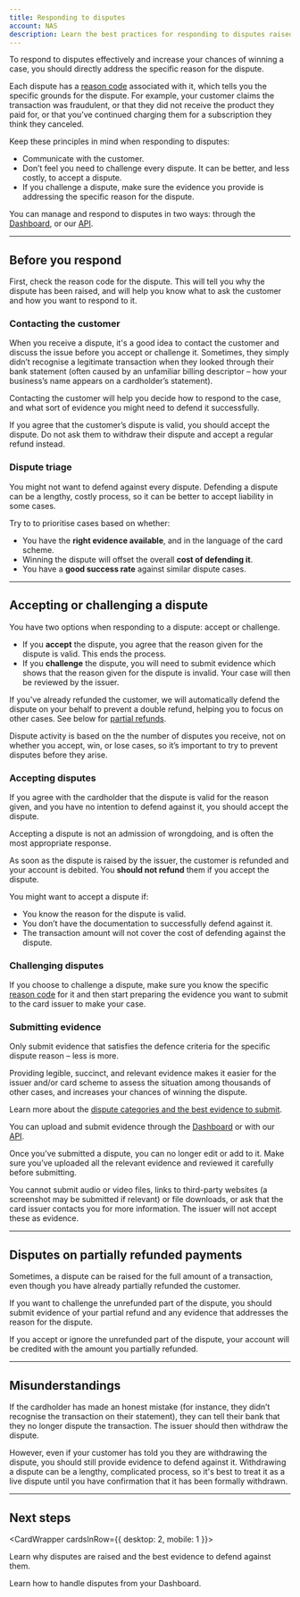 ```yaml
---
title: Responding to disputes
account: NAS
description: Learn the best practices for responding to disputes raised against you.
---
```


To respond to disputes effectively and increase your chances of winning a case, you should directly address the specific reason for the dispute.

Each dispute has a [reason code](/resources/codes/chargeback-codes) associated with it, which tells you the specific grounds for the dispute. For example, your customer claims the transaction was fraudulent, or that they did not receive the product they paid for, or that you’ve continued charging them for a subscription they think they canceled.

Keep these principles in mind when responding to disputes:

- Communicate with the customer.
- Don’t feel you need to challenge every dispute. It can be better, and less costly, to accept a dispute.
- If you challenge a dispute, make sure the evidence you provide is addressing the specific reason for the dispute.

<TipBox variant="tip">

You can manage and respond to disputes in two ways: through the [Dashboard](/dashboard/disputes), or our [API](/risk-management/disputes/disputes-api).

</TipBox>

---

## Before you respond

First, check the reason code for the dispute. This will tell you why the dispute has been raised, and will help you know what to ask the customer and how you want to respond to it.

### Contacting the customer
When you receive a dispute, it's a good idea to contact the customer and discuss the issue before you accept or challenge it. Sometimes, they simply didn’t recognise a legitimate transaction when they looked through their bank statement (often caused by an unfamiliar billing descriptor – how your business’s name appears on a cardholder’s statement).

Contacting the customer will help you decide how to respond to the case, and what sort of evidence you might need to defend it successfully.

<TipBox variant="info">

If you agree that the customer’s dispute is valid, you should accept the dispute. Do not ask them to withdraw their dispute and accept a regular refund instead.

</TipBox>

### Dispute triage

You might not want to defend against every dispute. Defending a dispute can be a lengthy, costly process, so it can be better to accept liability in some cases.

Try to to prioritise cases based on whether:

- You have the **right evidence available**, and in the language of the card scheme.
- Winning the dispute will offset the overall **cost of defending it**.
- You have a **good success rate** against similar dispute cases.

---

## Accepting or challenging a dispute

You have two options when responding to a dispute: accept or challenge.

- If you **accept** the dispute, you agree that the reason given for the dispute is valid. This ends the process.
- If you **challenge** the dispute, you will need to submit evidence which shows that the reason given for the dispute is invalid. Your case will then be reviewed by the issuer.

<TipBox variant="info">

If you’ve already refunded the customer, we will automatically defend the dispute on your behalf to prevent a double refund, helping you to focus on other cases. See below for [partial refunds](#Disputes_on_partially_refunded_payments).

</TipBox>
<TipBox variant="note">

Dispute activity is based on the the number of disputes you receive, not on whether you accept, win, or lose cases, so it’s important to try to prevent disputes before they arise.

</TipBox>

### Accepting disputes

If you agree with the cardholder that the dispute is valid for the reason given, and you have no intention to defend against it, you should accept the dispute.

Accepting a dispute is not an admission of wrongdoing, and is often the most appropriate response.

<TipBox variant="info">

As soon as the dispute is raised by the issuer, the customer is refunded and your account is debited. You **should not refund** them if you accept the dispute.

</TipBox>

You might want to accept a dispute if:

- You know the reason for the dispute is valid.
- You don’t have the documentation to successfully defend against it.
- The transaction amount will not cover the cost of defending against the dispute.

### Challenging disputes

If you choose to challenge a dispute, make sure you know the specific [reason code](/resources/codes/chargeback-codes) for it and then start preparing the evidence you want to submit to the card issuer to make your case.

### Submitting evidence

Only submit evidence that satisfies the defence criteria for the specific dispute reason – less is more.

Providing legible, succinct, and relevant evidence makes it easier for the issuer and/or card scheme to assess the situation among thousands of other cases, and increases your chances of winning the dispute.

Learn more about the [dispute categories and the best evidence to submit](/risk-management/disputes/responding-to-disputes/dispute-reasons-and-recommended-evidence).

<TipBox variant="tip">

You can upload and submit evidence through the [Dashboard](/dashboard/manage-disputes) or with our [API](/risk-management/disputes/disputes-api).

</TipBox>
<TipBox variant="info">

Once you’ve submitted a dispute, you can no longer edit or add to it. Make sure you’ve uploaded all the relevant evidence and reviewed it carefully before submitting.

</TipBox>
<TipBox variant="note">

You cannot submit audio or video files, links to third-party websites (a screenshot may be submitted if relevant) or file downloads, or ask that the card issuer contacts you for more information. The issuer will not accept these as evidence.

</TipBox>

---

## Disputes on partially refunded payments

Sometimes, a dispute can be raised for the full amount of a transaction, even though you have already partially refunded the customer.

If you want to challenge the unrefunded part of the dispute, you should submit evidence of your partial refund and any evidence that addresses the reason for the dispute.

If you accept or ignore the unrefunded part of the dispute, your account will be credited with the amount you partially refunded.

---

## Misunderstandings
If the cardholder has made an honest mistake (for instance, they didn’t recognise the transaction on their statement), they can tell their bank that they no longer dispute the transaction. The issuer should then withdraw the dispute.

However, even if your customer has told you they are withdrawing the dispute, you should still provide evidence to defend against it. Withdrawing a dispute can be a lengthy, complicated process, so it's best to treat it as a live dispute until you have confirmation that it has been formally withdrawn.

---

## Next steps

<CardWrapper cardsInRow={{ desktop: 2, mobile: 1 }}>
<Card title="Dispute reasons and recommended evidence" href="/risk-management/disputes/responding-to-disputes/dispute-reasons-and-recommended-evidence">

Learn why disputes are raised and the best evidence to defend against them.

</Card>
<Card title="Manage disputes from the Dashboard" href="/dashboard/manage-disputes">

Learn how to handle disputes from your Dashboard.

</Card>
</CardWrapper>



